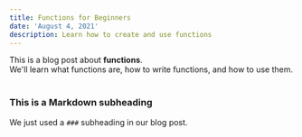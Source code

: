 ```yaml
---
title: Functions for Beginners
date: 'August 4, 2021'
description: Learn how to create and use functions
---
```


<div>
    This is a blog post about <strong>functions</strong>. <br/>
    We'll learn what functions are, how to write functions, and how to use them.
</div>

<br/>

### This is a Markdown subheading
We just used a `###` subheading in our blog post.

